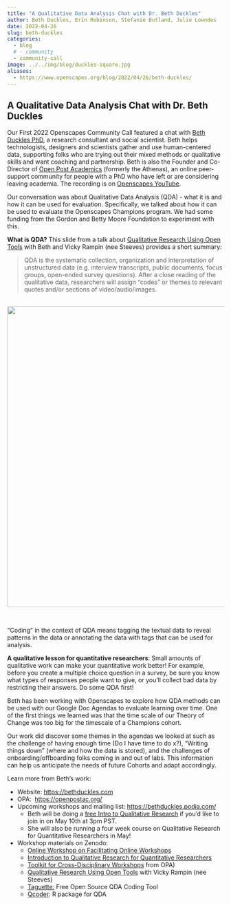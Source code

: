 ```yaml
---
title: "A Qualitative Data Analysis Chat with Dr. Beth Duckles"
author: Beth Duckles, Erin Robinson, Stefanie Butland, Julie Lowndes
date: 2022-04-26
slug: beth-duckles
categories:
  - blog 
  # - community
  - community-call
image: ../../img/blog/duckles-square.jpg
aliases: 
  - https://www.openscapes.org/blog/2022/04/26/beth-duckles/
---
```


## A Qualitative Data Analysis Chat with Dr. Beth Duckles

Our First 2022 Openscapes Community Call featured a chat with [Beth Duckles PhD](https://bethduckles.com), a research consultant and social scientist. Beth helps technologists, designers and scientists gather and use human-centered data, supporting folks who are trying out their mixed methods or qualitative skills and want coaching and partnership. Beth is also the Founder and Co-Director of [Open Post Academics](https://openpostac.org/) (formerly the Athenas), an online peer-support community for people with a PhD who have left or are considering leaving academia. The recording is on [Openscapes YouTube](https://youtu.be/ex4KVnWDMDQ).

Our conversation was about Qualitative Data Analysis (QDA) - what it is and how it can be used for evaluation. Specifically, we talked about how it can be used to evaluate the Openscapes Champions program. We had some funding from the Gordon and Betty Moore Foundation to experiment with this.

**What is QDA?** This slide from a talk about [Qualitative Research Using Open Tools](https://zenodo.org/record/2673016#.YlBMgLhlBpQ) with Beth and Vicky Rampin (nee Steeves) provides a short summary: 

> QDA is the systematic collection, organization and interpretation of unstructured data (e.g. interview transcripts, public documents, focus groups, open-ended survey questions). After a close reading of the qualitative data, researchers will assign "codes" or themes to relevant quotes and/or sections of video/audio/images.

<br> <center> <a> <img src="/img/blog/beth-duckles-what-is-qda.png" width="700px"></a> </center> <br>

"Coding" in the context of QDA means tagging the textual data to reveal patterns in the data or annotating the data with tags that can be used for analysis.

**A qualitative lesson for quantitative researchers**: Small amounts of qualitative work can make your quantitative work better! For example, before you create a multiple choice question in a survey, be sure you know what types of responses people want to give, or you'll collect bad data by restricting their answers. Do some QDA first!

Beth has been working with Openscapes to explore how QDA methods can be used with our Google Doc Agendas to evaluate learning over time. One of the first things we learned was that the time scale of our Theory of Change was too big for the timescale of a Champions cohort.

Our work did discover some themes in the agendas we looked at such as the challenge of having enough time (Do I have time to do x?), "Writing things down" (where and how the data is stored), and the challenges of onboarding/offboarding folks coming in and out of labs. This information can help us anticipate the needs of future Cohorts and adapt accordingly.

Learn more from Beth's work: 

-   Website: <https://bethduckles.com> 
-   OPA:  <https://openpostac.org/> 
-   Upcoming workshops and mailing list: <https://bethduckles.podia.com/>
    -   Beth will be doing a [free Intro to Qualitative Research](https://www.eventbrite.com/e/introduction-to-qualitative-research-tickets-327680730887) if you'd like to join in on May 10th at 3pm PST. 
    -   She will also be running a four week course on Qualitative Research for Quantitative Researchers in May!
-   Workshop materials on Zenodo: 
    -   [Online Workshop on Facilitating Online Workshops](https://zenodo.org/record/3992328#.YlBMF7hlBpQ)
    -   [Introduction to Qualitative Research for Quantitative Researchers](https://zenodo.org/record/4777297#.YlBMLrhlBpQ) 
    -   [Toolkit for Cross-Disciplinary Workshops](https://zenodo.org/record/6026972#.YlBMSLhlBpQ) from OPA)
    -   [Qualitative Research Using Open Tools](https://zenodo.org/record/2673016#.YlBMgLhlBpQ) with Vicky Rampin (nee Steeves)
    -   [Taguette:](https://www.taguette.org/) Free Open Source QDA Coding Tool 
    -   [Qcoder](https://github.com/ropenscilabs/qcoder): R package for QDA 

<br>
